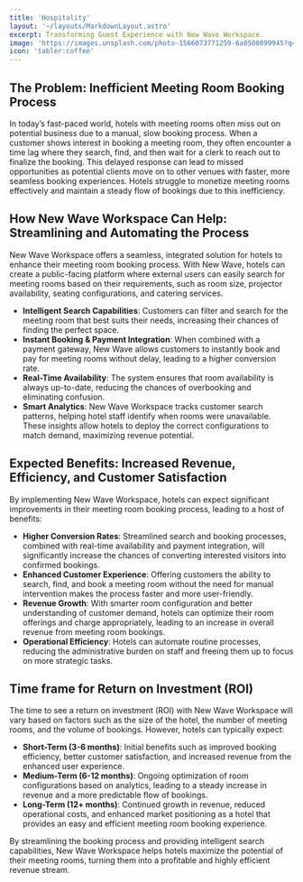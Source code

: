```yaml
---
title: 'Hospitality'
layout: '~/layouts/MarkdownLayout.astro'
excerpt: Transforming Guest Experience with New Wave Workspace.
image: 'https://images.unsplash.com/photo-1566073771259-6a8506099945?q=80&w=3870&auto=format&fit=crop&ixlib=rb-4.0.3&ixid=M3wxMjA3fDB8MHxwaG90by1wYWdlfHx8fGVufDB8fHx8fA%3D%3D'
icon: 'tabler:coffee'
---
```


## The Problem: Inefficient Meeting Room Booking Process

In today’s fast-paced world, hotels with meeting rooms often miss out on potential business due to a manual, slow booking process. When a customer shows interest in booking a meeting room, they often encounter a time lag where they search, find, and then wait for a clerk to reach out to finalize the booking. This delayed response can lead to missed opportunities as potential clients move on to other venues with faster, more seamless booking experiences. Hotels struggle to monetize meeting rooms effectively and maintain a steady flow of bookings due to this inefficiency.

## How New Wave Workspace Can Help: Streamlining and Automating the Process

New Wave Workspace offers a seamless, integrated solution for hotels to enhance their meeting room booking process. With New Wave, hotels can create a public-facing platform where external users can easily search for meeting rooms based on their requirements, such as room size, projector availability, seating configurations, and catering services.

- **Intelligent Search Capabilities**: Customers can filter and search for the meeting room that best suits their needs, increasing their chances of finding the perfect space.
- **Instant Booking & Payment Integration**: When combined with a payment gateway, New Wave allows customers to instantly book and pay for meeting rooms without delay, leading to a higher conversion rate.
- **Real-Time Availability**: The system ensures that room availability is always up-to-date, reducing the chances of overbooking and eliminating confusion.
- **Smart Analytics**: New Wave Workspace tracks customer search patterns, helping hotel staff identify when rooms were unavailable. These insights allow hotels to deploy the correct configurations to match demand, maximizing revenue potential.

## Expected Benefits: Increased Revenue, Efficiency, and Customer Satisfaction

By implementing New Wave Workspace, hotels can expect significant improvements in their meeting room booking process, leading to a host of benefits:

- **Higher Conversion Rates**: Streamlined search and booking processes, combined with real-time availability and payment integration, will significantly increase the chances of converting interested visitors into confirmed bookings.
- **Enhanced Customer Experience**: Offering customers the ability to search, find, and book a meeting room without the need for manual intervention makes the process faster and more user-friendly.
- **Revenue Growth**: With smarter room configuration and better understanding of customer demand, hotels can optimize their room offerings and charge appropriately, leading to an increase in overall revenue from meeting room bookings.
- **Operational Efficiency**: Hotels can automate routine processes, reducing the administrative burden on staff and freeing them up to focus on more strategic tasks.

## Time frame for Return on Investment (ROI)
The time to see a return on investment (ROI) with New Wave Workspace will vary based on factors such as the size of the hotel, the number of meeting rooms, and the volume of bookings. However, hotels can typically expect:

- **Short-Term (3-6 months)**: Initial benefits such as improved booking efficiency, better customer satisfaction, and increased revenue from the enhanced user experience.
- **Medium-Term (6-12 months)**: Ongoing optimization of room configurations based on analytics, leading to a steady increase in revenue and a more predictable flow of bookings.
- **Long-Term (12+ months)**: Continued growth in revenue, reduced operational costs, and enhanced market positioning as a hotel that provides an easy and efficient meeting room booking experience.

By streamlining the booking process and providing intelligent search capabilities, New Wave Workspace helps hotels maximize the potential of their meeting rooms, turning them into a profitable and highly efficient revenue stream.

